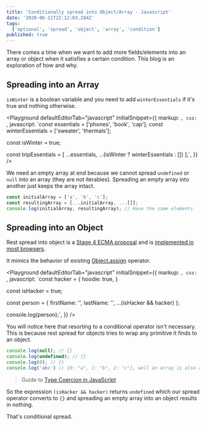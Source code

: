 ```yaml
---
title: 'Conditionally spread into Object/Array - Javascript'
date: '2020-06-11T22:12:03.284Z'
tags:
  ['optional', 'spread', 'object', 'array', 'condition']
published: true
---
```

There comes a time when we want to add more fields/elements into an array or object when it satisfies a certain condition. This blog is an exploration of how and why. 

## Spreading into an Array

`isWinter` is a boolean variable and you need to add `winterEssentials` if it's true and nothing otherwise. 

<Playground
  defaultEditorTab="javascript"
  initialSnippet={{
    markup: ``,
    css: ``,
    javascript: `const essentials = ['phones', 'book', 'cap'];
const winterEssentials = ['sweater', 'thermals'];
 
const isWinter = true;
 
const tripEssentials = [
  ...essentials,
  ...(isWinter ? winterEssentials : [])
];`,
  }}
/>

We need an empty array at end because we cannot spread `undefined` or `null` into an array (they are not iterables). Spreading an empty array into another just keeps the array intact.

```javascript
const initialArray = ['a', 'b', 'c'];
const resultingArray = [...initialArray, ...[]];
console.log(initialArray, resultingArray); // Have the same elements.
```

## Spreading into an Object

Rest spread into object is a [Stage 4 ECMA proposal](https://tc39.es/proposal-object-rest-spread) and is [implemented in most browsers](https://caniuse.com/#feat=mdn-javascript_operators_spread_spread_in_object_literals).

It mimics the behavior of existing [Object.assign](https://developer.mozilla.org/en-US/docs/Web/JavaScript/Reference/Global_Objects/Object/assign) operator.

<Playground
  defaultEditorTab="javascript"
  initialSnippet={{
    markup: ``,
    css: ``,
    javascript: `const hacker = {
  hoodie: true,
}
 
const isHacker = true;
 
const person = {
  firstName: '',
  lastName: '',
  ...(isHacker && hacker)
};
 
console.log(person);`,
  }}
/>

You will notice here that resorting to a conditional operator isn't necessary. This is because rest spread for objects tries to wrap any primitive it finds to an object.

```javascript
console.log(null); // {}
console.log(undefined); // {}
console.log(0); // {}
console.log('abc') // {0: "a", 1: "b", 2: "c"}, well an array is also an object
```

> Guide to [Type Coercion in JavaScript](http://localhost:8000/type-coercion/)

So the expression `(isHacker && hacker)` returns `undefined` which our spread operator converts to `{}` and spreading an empty array into an object results in nothing. 

That's conditional spread.